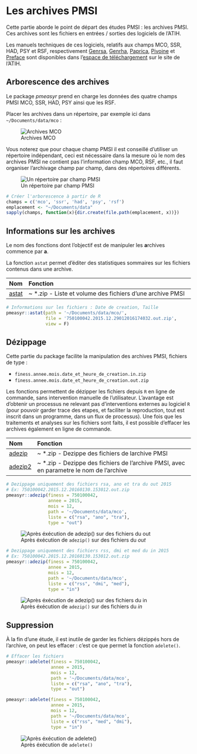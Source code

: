 # Les archives PMSI {#archives}

Cette partie aborde le point de départ des études PMSI : les archives PMSI. Ces archives sont les fichiers en entrées / sorties des logiciels de l'ATIH.

Les manuels techniques de ces logiciels, relatifs aux champs MCO, SSR, HAD, PSY et RSF, respectivement [Genrsa](http://atih.sante.fr/plateformes-de-transmission-et-logiciels/logiciels-espace-de-telechargement#G), [Genrha](http://atih.sante.fr/plateformes-de-transmission-et-logiciels/logiciels-espace-de-telechargement#G), [Paprica](http://atih.sante.fr/plateformes-de-transmission-et-logiciels/logiciels-espace-de-telechargement#P), [Pivoine](http://atih.sante.fr/plateformes-de-transmission-et-logiciels/logiciels-espace-de-telechargement#P) et [Preface](http://atih.sante.fr/plateformes-de-transmission-et-logiciels/logiciels-espace-de-telechargement#P) sont disponibles dans l'[espace de téléchargement](http://atih.sante.fr/plateformes-de-transmission-et-logiciels/logiciels-espace-de-telechargement) sur le site de l'ATIH.



## Arborescence des archives

Le package *pmeasyr* prend en charge les données des quatre champs PMSI MCO, SSR, HAD, PSY ainsi que les RSF.

Placer les archives dans un répertoire, par exemple ici dans `~/Documents/data/mco` :

![Archives MCO](images/archives_mco.png)


Vous noterez que pour chaque champ PMSI il est conseillé d'utiliser un répertoire indépendant, ceci est nécessaire dans la mesure où le nom des archives PMSI ne contient pas l'information champ MCO, RSF, etc., il faut organiser l'archivage champ par champ, dans des répertoires différents.


![Un répertoire par champ PMSI](images/champ_par_champ.png)


```r
# Créer l'arborescence à partir de R
champs = c('mco', 'ssr', 'had', 'psy', 'rsf')
emplacement <- "~/Documents/data"
sapply(champs, function(x){dir.create(file.path(emplacement, x))})
```

## Informations sur les archives

Le nom des fonctions dont l'objectif est de manipuler les **a**rchives commence par **a**.

La fonction `astat` permet d'éditer des statistiques sommaires sur les fichiers contenus dans une archive.

|Nom       |Fonction                                                                               |
|:---------|:--------------------------------------------------------------------------------------|
|[astat](https://im-aphp.github.io/pmeasyr/reference/astat.html)     |~ *.zip - Liste et volume des fichiers d'une archive PMSI|


```r
# Informations sur les fichiers : Date de creation, Taille
pmeasyr::astat(path = '~/Documents/data/mco/', 
               file = '750100042.2015.12.29012016174032.out.zip', 
               view = F)
```


## Dézippage

Cette partie du package facilite la manipulation des archives PMSI, fichiers de type :

  - `finess.annee.mois.date_et_heure_de_creation.in.zip`
  - `finess.annee.mois.date_et_heure_de_creation.out.zip`

Les fonctions permettent de dézipper les fichiers depuis `R` en ligne de commande, sans intervention manuelle de l'utilisateur. L'avantage est d'obtenir un processus ne relevant pas d'interventions externes au logiciel `R` (pour pouvoir garder trace des etapes, et faciliter la reproduction, tout est inscrit dans un programme, dans un flux de processus). Une fois que les traitements et analyses sur les fichiers sont faits, il est possible d'effacer les archives également en ligne de commande.


|Nom       |Fonction                                                                               |
|:---------|:--------------------------------------------------------------------------------------|
|[adezip](https://im-aphp.github.io/pmeasyr/reference/adezip.html)    |~ *.zip - Dezippe des fichiers de larchive PMSI                                        |
|[adezip2](https://im-aphp.github.io/pmeasyr/reference/adezip2.html)   |~ *.zip - Dezippe des fichiers de l'archive PMSI, avec en parametre le nom de l'archive|



```r
# Dezippage uniquement des fichiers rsa, ano et tra du out 2015
# Ex: 750100042.2015.12.20160130.153012.out.zip
pmeasyr::adezip(finess = 750100042, 
                annee = 2015, 
                mois = 12, 
                path = '~/Documents/data/mco', 
                liste = c("rsa", "ano", "tra"), 
                type = "out")
```


![Après éxécution de `adezip()` sur des fichiers du *out*](images/archives_dezip.png)

```r
# Dezippage uniquement des fichiers rss, dmi et med du in 2015
# Ex: 750100042.2015.12.20160130.153012.out.zip
pmeasyr::adezip(finess = 750100042, 
                annee = 2015, 
                mois = 12, 
                path = '~/Documents/data/mco', 
                liste = c("rss", "dmi", "med"), 
                type = "in")
```

![Après éxécution de `adezip()` sur des fichiers du *in*](images/archives_mco_in.png)

## Suppression

À la fin d'une étude, il est inutile de garder les fichiers dézippés hors de l'archive, on peut les effacer : c'est ce que permet la fonction `adelete()`.

```r
# Effacer les fichiers
pmeasyr::adelete(finess = 750100042, 
                 annee = 2015, 
                 mois = 12, 
                 path = '~/Documents/data/mco', 
                 liste = c("rsa", "ano", "tra"), 
                 type = "out")

pmeasyr::adelete(finess = 750100042, 
                 annee = 2015, 
                 mois = 12, 
                 path = '~/Documents/data/mco', 
                 liste = c("rss", "med", "dmi"), 
                 type = "in")
```

![Après éxécution de `adelete()`](images/archives_mco.png)

